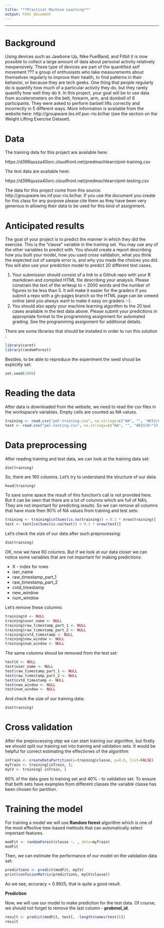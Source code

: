 ```yaml
---
title: "**Practical Machine Learning**"
output: html_document
---
```


---
**Background**
===
Using devices such as Jawbone Up, Nike FuelBand, and Fitbit it is now possible to collect a large amount of data about personal activity relatively inexpensively. These type of devices are part of the quantified self movement ??? a group of enthusiasts who take measurements about themselves regularly to improve their health, to find patterns in their behavior, or because they are tech geeks. One thing that people regularly do is quantify how much of a particular activity they do, but they rarely quantify how well they do it. In this project, your goal will be to use data from accelerometers on the belt, forearm, arm, and dumbell of 6 participants. They were asked to perform barbell lifts correctly and incorrectly in 5 different ways. More information is available from the website here: http://groupware.les.inf.puc-rio.br/har (see the section on the Weight Lifting Exercise Dataset). 

**Data**
===
The training data for this project are available here: 

https://d396qusza40orc.cloudfront.net/predmachlearn/pml-training.csv

The test data are available here: 

https://d396qusza40orc.cloudfront.net/predmachlearn/pml-testing.csv

The data for this project come from this source: http://groupware.les.inf.puc-rio.br/har. If you use the document you create for this class for any purpose please cite them as they have been very generous in allowing their data to be used for this kind of assignment. 

**Anticipated results**
===
The goal of your project is to predict the manner in which they did the exercise. This is the "classe" variable in the training set. You may use any of the other variables to predict with. You should create a report describing how you built your model, how you used cross validation, what you think the expected out of sample error is, and why you made the choices you did. You will also use your prediction model to predict 20 different test cases. 

1. Your submission should consist of a link to a Github repo with your R markdown and compiled HTML file describing your analysis. Please constrain the text of the writeup to < 2000 words and the number of figures to be less than 5. It will make it easier for the graders if you submit a repo with a gh-pages branch so the HTML page can be viewed online (and you always want to make it easy on graders :-).
2. You should also apply your machine learning algorithm to the 20 test cases available in the test data above. Please submit your predictions in appropriate format to the programming assignment for automated grading. See the programming assignment for additional details. 


There are some libraries that should be installed in order to run this solution :

```r
library(caret)
library(randomForest)
```

Besides, to be able to reproduce the experiment the seed shoud be explicitly set:

```r
set.seed(1000)
```

**Reading the data**
===

After data is downloaded from the website, we need to read the csv files in the workspace's variables. Empty cells are counted as NA values.

```r
training <- read.csv("pml-training.csv", na.strings=c("NA", "", "#DIV/0!"))
test <- read.csv("pml-testing.csv", na.strings=c("NA", "", "#DIV/0!"))
```

**Data preprocessing**
===

After reading training and test data, we can look at the training data set:

```r
dim(training)
```

So, there are 160 columns. Let's try to understand the structure of our data:
```
head(training)
```
To save some space the result of this function's call is not provided here. But it can be seen that there are a lot of columns which are full of NA's. They are not important for predicting results. So we can remove all columns that have more then 90% of NA values from training and test sets:

```r
training <- training[colSums(is.na(training)) < 0.1 * nrow(training)]
test <- test[colSums(is.na(test)) < 0.1 * nrow(test)]
```

Let's check the size of our data after such preprocessing:

```r
dim(training)
```

OK, now we have 60 columns. But if we look at our data closer we can notice some variables that are not important for making predictions:

- X - index for rows
- iser_name
- raw_timestamp_part_1
- raw_timestamp_part_2
- cvtd_timestamp
- new_window
- num_window 

Let's remove these columns:

```r
training$X <- NULL
training$user_name <- NULL
training$raw_timestamp_part_1 <- NULL
training$raw_timestamp_part_2 <- NULL
training$cvtd_timestamp <- NULL
training$new_window <- NULL
training$num_window <- NULL
```

The same columns shoud be removed from the test set:

```r
test$X <- NULL
test$user_name <- NULL
test$raw_timestamp_part_1 <- NULL
test$raw_timestamp_part_2 <- NULL
test$cvtd_timestamp <- NULL
test$new_window <- NULL
test$num_window <- NULL
```


And check the size of our training data:

```r
dim(training)
```

**Cross validation**
===

After the preprocessing step we can start training our algorithm, but firstly we should split our training set into training and validation sets. It would be helpful for correct estimating the effectivnes of the algorithm:

```r
inTrain <- createDataPartition(y=training$classe, p=0.6, list=FALSE)
myTrain <- training[inTrain, ];
myCV <- training[-inTrain, ]
```
60% of the data goes to training set and 40% - to validation set. To ensure that both sets have examples from different classes the variable classe has been chosen for partition.

**Training the model**
===

For training a model we will use **Random forest** algorithm which is one of the most effective tree-based methods that can automatically select important features.

```r
modFit <- randomForest(classe ~. , data=myTrain)
modFit
```

Then, we can estimate the performance of our model on the validation data set:

```r
predictions <- predict(modFit, myCV)
print(confusionMatrix(predictions, myCV$classe))
```

As we see, accuracy = 0.9925, that is quite a good result.

**Prediction**

Now, we will use our model to make prediction for the test data. Of course, we should not forget to remove the last column - **probmel_id**.

```r
result <- predict(modFit, test[, -length(names(test))])
result
```
